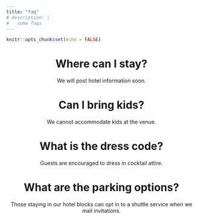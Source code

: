 ```yaml
---
title: "faq"
# description: |
#   some faqs
---
```


```r
knitr::opts_chunk$set(echo = FALSE)
```

<center>
# Where can I stay?
We will post hotel information soon.

# Can I bring kids?
We cannot accommodate kids at the venue.

# What is the dress code?
Guests are encouraged to dress in cocktail attire.

# What are the parking options?
Those staying in our hotel blocks can opt in to a shuttle service when we mail invitations.

</center>